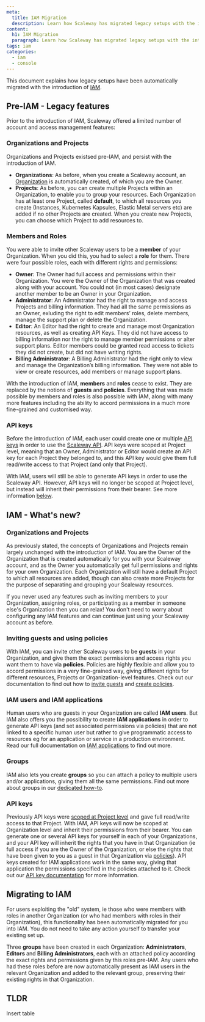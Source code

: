 ```yaml
---
meta:
  title: IAM Migration
  description: Learn how Scaleway has migrated legacy setups with the introduction of IAM
content:
  h1: IAM Migration
  paragraph: Learn how Scaleway has migrated legacy setups with the introduction of IAM
tags: iam
categories: 
  - iam
  - console
---
```


This document explains how legacy setups have been automatically migrated with the introduction of [IAM](link).

## Pre-IAM - Legacy features

Prior to the introduction of IAM, Scaleway offered a limited number of account and access management features:

### Organizations and Projects

Organizations and Projects existsed pre-IAM, and persist with the introduction of IAM.

- **Organizations**: As before, when you create a Scaleway account, an [Organization](/identity-and-access-management/iam/concepts#organization) is automatically created, of which you are the Owner.
- **Projects**: As before, you can create multiple Projects within an Organization, to enable you to group your resources. Each Organization has at least one Project, called **default**, to which all resources you create (Instances, Kubernetes Kapsules, Elastic Metal servers etc) are added if no other Projects are created. When you create new Projects, you can choose which Project to add resources to.

### Members and Roles

You were able to invite other Scaleway users to be a **member** of your Organization. When you did this, you had to select a **role** for them. There were four possible roles, each with different rights and permissions:

- **Owner**: The Owner had full access and permissions within their Organization. You were the Owner of the Organization that was created along with your account. You could not (in most cases) designate another member to be an Owner in your Organization.
- **Administrator**: An Admnistrator had the right to manage and access Projects and billing information. They had all the same permissions as an Owner, exluding the right to edit members’ roles, delete members, manage the support plan or delete the Organization.
- **Editor**: An Editor had the right to create and manage most Organization resources, as well as creating API Keys. They did not have access to billing information nor the right to manage member permissions or alter support plans. Editor members could be granted read access to tickets they did not create, but did not have writing rights.
- **Billing Administrator**: A Billing Administrator had the right only to view and manage the Organization’s billing information. They were not able to view or create resources, add members or manage support plans.

With the introduction of IAM, **members** and **roles** cease to exist. They are replaced by the notions of **guests** and **policies**. Everything that was made possible by members and roles is also possible with IAM, along with many more features including the ability to accord permissions in a much more fine-grained and customised way.

### API keys

Before the introduction of IAM, each user could create one or multiple [API keys]() in order to use the [Scaleway API](). API keys were scoped at Project level, meaning that an Owner, Administrator or Editor would create an API key for each Project they belonged to, and this API key would give them full read/write access to that Project (and only that Project).

With IAM, users will still be able to generate API keys in order to use the Scaleway API. However, API keys will no longer be scoped at Project level, but instead will inherit their permissions from their bearer. See more information [below]().

## IAM - What's new?

### Organizations and Projects

As previously stated, the concepts of Organizations and Projects remain largely unchanged with the introduction of IAM. You are the Owner of the Organization that is created automatically for you with your Scaleway account, and as the Owner you automatically get full permissions and rights for your own Organization. Each Organization will still have a default Project to which all resources are added, though can also create more Projects for the purpose of separating and grouping your Scaleway resources.

If you never used any features such as inviting members to your Organization, assigning roles, or participating as a member in someone else's Organization then you can relax! You don't need to worry about configuring any IAM features and can continue just using your Scaleway account as before.

### Inviting guests and using policies

With IAM, you can invite other Scaleway users to be **guests** in your Organization, and give them the exact permissions and access rights you want them to have via **policies**. Policies are highly flexible and allow you to accord permissions in a very fine-grained way, giving different rights for different resources, Projects or Organization-level features. Check out our documentation to find out how to [invite guests]() and [create policies]().

### IAM users and IAM applications

Human users who are guests in your Organization are called **IAM users**. But IAM also offers you the possibility to create **IAM applications** in order to generate API keys (and set associated permissions via policies) that are not linked to a specific human user but rather to give programmatic access to resources eg for an application or service in a production environment. Read our full documentation on [IAM applications]() to find out more.

### Groups

IAM also lets you create **groups** so you can attach a policy to multiple users and/or applications, giving them all the same permissions. Find out more about groups in our [dedicated how-to]().

### API keys

Previously API keys were [scoped at Project level]() and gave full read/write access to that Project. With IAM, API keys will now be scoped at Organization level and inherit their permissions from their bearer. You can generate one or several API keys for yourself in each of your Organizations, and your API key will inherit the rights that you have in that Organization (ie full access if you are the Owner of the Organization, or else the rights that have been given to you as a guest in that Organization via [policies]()). API keys created for IAM applications work in the same way, giving that application the permissions specified in the policies attached to it. Check out our [API key documentation]() for more information.

## Migrating to IAM

For users exploiting the "old" system, ie those who were members with roles in another Organization (or who had members with roles in their Organization), this functionality has been automatically migrated for you into IAM. You do not need to take any action yourself to transfer your existing set up.

Three **groups** have been created in each Organization: **Administrators**, **Editors** and **Billing Administrators**, each with an attached policy according the exact rights and permissions given by this roles pre-IAM. Any users who had these roles before are now automatically present as IAM users in the relevant Organization and added to the relevant group, preserving their existing rights in that Organization.



## TLDR

Insert table